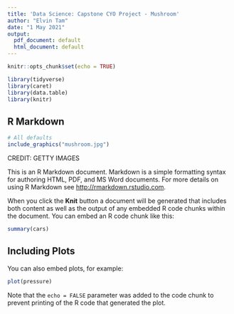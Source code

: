 ```yaml
---
title: 'Data Science: Capstone CYO Project - Mushroom'
author: "Elvin Tam"
date: "1 May 2021"
output:
  pdf_document: default
  html_document: default
---
```


```r
knitr::opts_chunk$set(echo = TRUE)
```

```r
library(tidyverse)
library(caret)
library(data.table)
library(knitr)

```

## R Markdown

```r
# All defaults
include_graphics("mushroom.jpg")
```
CREDIT: GETTY IMAGES

This is an R Markdown document. Markdown is a simple formatting syntax for authoring HTML, PDF, and MS Word documents. For more details on using R Markdown see <http://rmarkdown.rstudio.com>.

When you click the **Knit** button a document will be generated that includes both content as well as the output of any embedded R code chunks within the document. You can embed an R code chunk like this:

```r
summary(cars)
```

## Including Plots

You can also embed plots, for example:

```r
plot(pressure)
```

Note that the `echo = FALSE` parameter was added to the code chunk to prevent printing of the R code that generated the plot.
